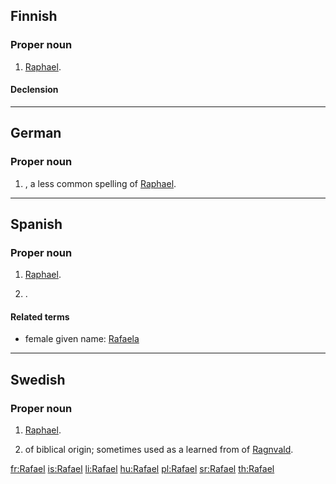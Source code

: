 ==Finnish==

===Proper noun===
{{infl|fi|proper noun}}

# {{biblical character|lang=fi}} [[Raphael]].

====Declension====
{{fi-decl-tuoli|Rafael}}

----

==German==

===Proper noun===
{{infl|de|proper noun}}

# {{given name|male|lang=de}}, a less common spelling of [[Raphael]].

----

==Spanish==

===Proper noun===
{{infl|es|proper noun|m}}

# {{biblical character|lang=es}} [[Raphael]].
# {{given name|male|lang=es}}.

====Related terms====
*female given name: [[Rafaela]]

----


==Swedish==

===Proper noun===
{{infl|sv|proper noun}}

# {{biblical character|lang=sv}} [[Raphael]].
# {{given name|male|lang=sv}} of biblical origin; sometimes used as a learned from of [[Ragnvald]].

[[fr:Rafael]]
[[is:Rafael]]
[[li:Rafael]]
[[hu:Rafael]]
[[pl:Rafael]]
[[sr:Rafael]]
[[th:Rafael]]